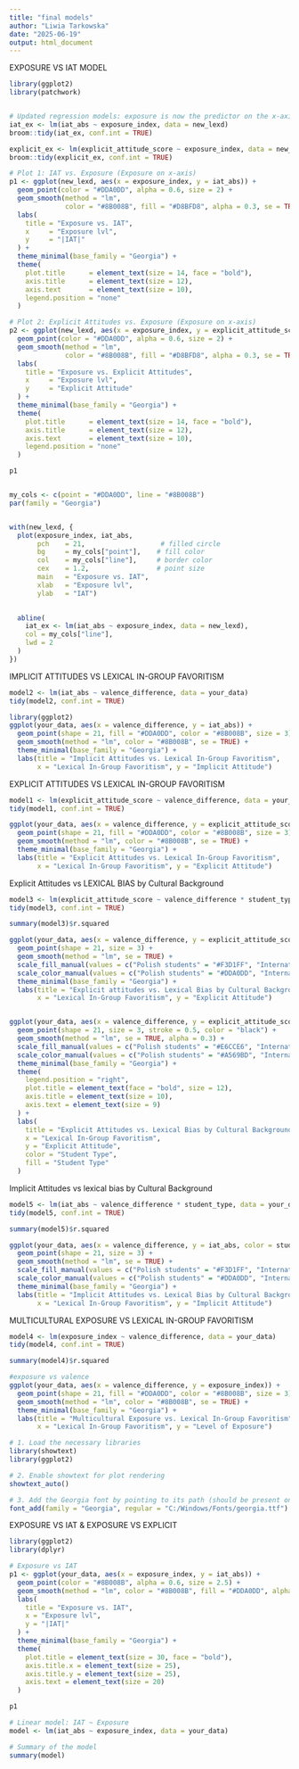 ---
title: "final models"
author: "Liwia Tarkowska"
date: "2025-06-19"
output: html_document
---


EXPOSURE VS IAT MODEL 

```{r viz-model3, fig.height=4, fig.width=8, message=FALSE, warning=FALSE}
library(ggplot2)
library(patchwork)


# Updated regression models: exposure is now the predictor on the x-axis
iat_ex <- lm(iat_abs ~ exposure_index, data = new_lexd)
broom::tidy(iat_ex, conf.int = TRUE)

explicit_ex <- lm(explicit_attitude_score ~ exposure_index, data = new_lexd)
broom::tidy(explicit_ex, conf.int = TRUE)

# Plot 1: IAT vs. Exposure (Exposure on x-axis)
p1 <- ggplot(new_lexd, aes(x = exposure_index, y = iat_abs)) +
  geom_point(color = "#DDA0DD", alpha = 0.6, size = 2) +
  geom_smooth(method = "lm",
              color = "#8B008B", fill = "#D8BFD8", alpha = 0.3, se = TRUE) +
  labs(
    title = "Exposure vs. IAT",
    x     = "Exposure lvl",
    y     = "|IAT|"
  ) +
  theme_minimal(base_family = "Georgia") +
  theme(
    plot.title      = element_text(size = 14, face = "bold"),
    axis.title      = element_text(size = 12),
    axis.text       = element_text(size = 10),
    legend.position = "none"
  )

# Plot 2: Explicit Attitudes vs. Exposure (Exposure on x-axis)
p2 <- ggplot(new_lexd, aes(x = exposure_index, y = explicit_attitude_score)) +
  geom_point(color = "#DDA0DD", alpha = 0.6, size = 2) +
  geom_smooth(method = "lm",
              color = "#8B008B", fill = "#D8BFD8", alpha = 0.3, se = TRUE) +
  labs(
    title = "Exposure vs. Explicit Attitudes",
    x     = "Exposure lvl",
    y     = "Explicit Attitude"
  ) +
  theme_minimal(base_family = "Georgia") +
  theme(
    plot.title      = element_text(size = 14, face = "bold"),
    axis.title      = element_text(size = 12),
    axis.text       = element_text(size = 10),
    legend.position = "none"
  )

p1


my_cols <- c(point = "#DDA0DD", line = "#8B008B")
par(family = "Georgia")


with(new_lexd, {
  plot(exposure_index, iat_abs,
       pch    = 21,                   # filled circle
       bg     = my_cols["point"],    # fill color
       col    = my_cols["line"],     # border color
       cex    = 1.2,                 # point size
       main   = "Exposure vs. IAT",
       xlab   = "Exposure lvl",
       ylab   = "IAT")
  

  abline(
    iat_ex <- lm(iat_abs ~ exposure_index, data = new_lexd),
    col = my_cols["line"],
    lwd = 2
  )
})

```




IMPLICIT ATTITUDES VS LEXICAL IN-GROUP FAVORITISM 
```{r model2}
model2 <- lm(iat_abs ~ valence_difference, data = your_data)
tidy(model2, conf.int = TRUE)
```

```{r viz-model3, fig.height=4, fig.width=8, message=FALSE, warning=FALSE}
library(ggplot2)
ggplot(your_data, aes(x = valence_difference, y = iat_abs)) +
  geom_point(shape = 21, fill = "#DDA0DD", color = "#8B008B", size = 3) +
  geom_smooth(method = "lm", color = "#8B008B", se = TRUE) +
  theme_minimal(base_family = "Georgia") +
  labs(title = "Implicit Attitudes vs. Lexical In-Group Favoritism",
       x = "Lexical In-Group Favoritism", y = "Implicit Attitude")
```


EXPLICIT ATTITUDES VS LEXICAL IN-GROUP FAVORITISM 

```{r model1}
model1 <- lm(explicit_attitude_score ~ valence_difference, data = your_data)
tidy(model1, conf.int = TRUE)
```

```{r plot1}
ggplot(your_data, aes(x = valence_difference, y = explicit_attitude_score)) +
  geom_point(shape = 21, fill = "#DDA0DD", color = "#8B008B", size = 3) +
  geom_smooth(method = "lm", color = "#8B008B", se = TRUE) +
  theme_minimal(base_family = "Georgia") +
  labs(title = "Explicit Attitudes vs. Lexical In-Group Favoritism",
       x = "Lexical In-Group Favoritism", y = "Explicit Attitude")
```

Explicit Attitudes vs LEXICAL BIAS by Cultural Background

```{r model3}
model3 <- lm(explicit_attitude_score ~ valence_difference * student_type, data = your_data)
tidy(model3, conf.int = TRUE)

summary(model3)$r.squared

```

```{r plot3}
ggplot(your_data, aes(x = valence_difference, y = explicit_attitude_score, color = student_type, fill = student_type)) +
  geom_point(shape = 21, size = 3) +
  geom_smooth(method = "lm", se = TRUE) +
  scale_fill_manual(values = c("Polish students" = "#F3D1FF", "International students" = "#E0A6E0")) +
  scale_color_manual(values = c("Polish students" = "#DDA0DD", "International students" = "#8B008B")) +
  theme_minimal(base_family = "Georgia") +
  labs(title = "Explicit attitudes vs. Lexical Bias by Cultural Background",
       x = "Lexical In-Group Favoritism", y = "Explicit Attitude")


ggplot(your_data, aes(x = valence_difference, y = explicit_attitude_score, color = student_type, fill = student_type)) +
  geom_point(shape = 21, size = 3, stroke = 0.5, color = "black") +
  geom_smooth(method = "lm", se = TRUE, alpha = 0.3) +
  scale_fill_manual(values = c("Polish students" = "#E6CCE6", "International students" = "#D2B4DE")) +
  scale_color_manual(values = c("Polish students" = "#A569BD", "International students" = "#884EA0")) +
  theme_minimal(base_family = "Georgia") +
  theme(
    legend.position = "right",
    plot.title = element_text(face = "bold", size = 12),
    axis.title = element_text(size = 10),
    axis.text = element_text(size = 9)
  ) +
  labs(
    title = "Explicit Attitudes vs. Lexical Bias by Cultural Background",
    x = "Lexical In-Group Favoritism",
    y = "Explicit Attitude",
    color = "Student Type",
    fill = "Student Type"
  )

```


Implicit Attitudes vs lexical bias by Cultural Background

```{r model4}
model5 <- lm(iat_abs ~ valence_difference * student_type, data = your_data)
tidy(model5, conf.int = TRUE)

summary(model5)$r.squared
```

```{r plot4}
ggplot(your_data, aes(x = valence_difference, y = iat_abs, color = student_type, fill = student_type)) +
  geom_point(shape = 21, size = 3) +
  geom_smooth(method = "lm", se = TRUE) +
  scale_fill_manual(values = c("Polish students" = "#F3D1FF", "International students" = "#E0A6E0")) +
  scale_color_manual(values = c("Polish students" = "#DDA0DD", "International students" = "#8B008B")) +
  theme_minimal(base_family = "Georgia") +
  labs(title = "Implicit Attitudes vs. Lexical Bias by Cultural Background",
       x = "Lexical In-Group Favoritism", y = "Implicit Attitude")

```


MULTICULTURAL EXPOSURE VS LEXICAL IN-GROUP FAVORITISM 
```{r model4}
model4 <- lm(exposure_index ~ valence_difference, data = your_data)
tidy(model4, conf.int = TRUE)

summary(model4)$r.squared
```

```{r plot6}
#exposure vs valence 
ggplot(your_data, aes(x = valence_difference, y = exposure_index)) +
  geom_point(shape = 21, fill = "#DDA0DD", color = "#8B008B", size = 3) +
  geom_smooth(method = "lm", color = "#8B008B", se = TRUE) +
  theme_minimal(base_family = "Georgia") +
  labs(title = "Multicultural Exposure vs. Lexical In-Group Favoritism",
       x = "Lexical In-Group Favoritism", y = "Level of Exposure")
```

```{r plot6}
# 1. Load the necessary libraries
library(showtext)
library(ggplot2)

# 2. Enable showtext for plot rendering
showtext_auto()

# 3. Add the Georgia font by pointing to its path (should be present on Windows)
font_add(family = "Georgia", regular = "C:/Windows/Fonts/georgia.ttf")

```

EXPOSURE VS IAT & EXPOSURE VS EXPLICIT 
```{r plot6}
library(ggplot2)
library(dplyr)

# Exposure vs IAT
p1 <- ggplot(your_data, aes(x = exposure_index, y = iat_abs)) +
  geom_point(color = "#8B008B", alpha = 0.6, size = 2.5) +
  geom_smooth(method = "lm", color = "#8B008B", fill = "#DDA0DD", alpha = 0.2) +
  labs(
    title = "Exposure vs. IAT",
    x = "Exposure lvl",
    y = "|IAT|"
  ) +
  theme_minimal(base_family = "Georgia") +
  theme(
    plot.title = element_text(size = 30, face = "bold"),
    axis.title.x = element_text(size = 25),
    axis.title.y = element_text(size = 25),
    axis.text = element_text(size = 20)
  )

p1

# Linear model: IAT ~ Exposure
model <- lm(iat_abs ~ exposure_index, data = your_data)

# Summary of the model
summary(model)

```